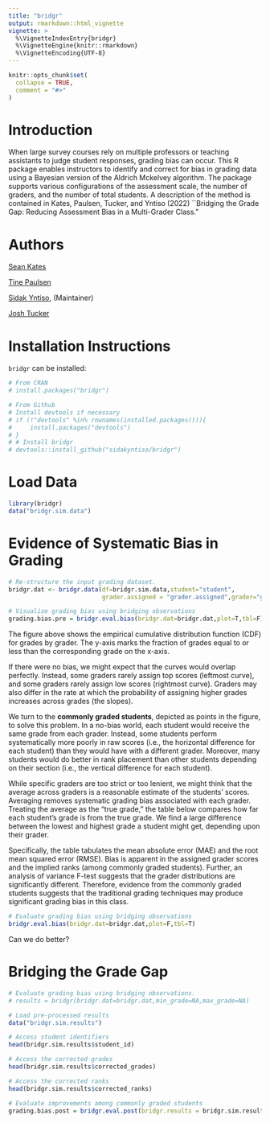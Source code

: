 ```yaml
---
title: "bridgr"
output: rmarkdown::html_vignette
vignette: >
  %\VignetteIndexEntry{bridgr}
  %\VignetteEngine{knitr::rmarkdown}
  %\VignetteEncoding{UTF-8}
---
```


```r
knitr::opts_chunk$set(
  collapse = TRUE,
  comment = "#>"
)
```

# Introduction

When large survey courses rely on multiple professors or teaching assistants to judge student responses, grading bias can occur. This R package enables instructors to identify and correct for bias in grading data using a Bayesian version of the Aldrich Mckelvey algorithm. The package supports various configurations of the assessment scale, the number of graders, and the number of total students. A description of the method is contained in Kates, Paulsen, Tucker, and Yntiso (2022) ``Bridging the Grade Gap: Reducing  Assessment Bias in a Multi-Grader Class."

# Authors

[Sean Kates](https://wp.nyu.edu/seankates/) 

[Tine Paulsen](https://www.tinepaulsen.com) 

[Sidak Yntiso](https://sidakyntiso.github.io/), (Maintainer)

[Josh Tucker](https://wp.nyu.edu/fas-joshuatucker/) 

# Installation Instructions

`bridgr` can be installed:

```r
# From CRAN
# install.packages("bridgr")

# From Github
# Install devtools if necessary
# if (!"devtools" %in% rownames(installed.packages())){
#     install.packages("devtools")
# }
# # Install bridgr
# devtools::install_github("sidakyntiso/bridgr")
```


# Load Data

```r
library(bridgr)
data("bridgr.sim.data")
```


# Evidence of Systematic Bias in Grading

```r
# Re-structure the input grading dataset.
bridgr.dat <- bridgr.data(df=bridgr.sim.data,student="student",
                          grader.assigned = "grader.assigned",grader="grader",grade="grade")

# Visualize grading bias using bridging observations
grading.bias.pre = bridgr.eval.bias(bridgr.dat=bridgr.dat,plot=T,tbl=F)
```



The figure above shows the empirical cumulative distribution function (CDF) for grades by grader. The y-axis marks the fraction of grades equal to or less than the corresponding grade on the x-axis. 

If there were no bias, we might expect that the curves would overlap perfectly. Instead, some graders rarely assign top scores (leftmost curve), and some graders rarely assign low scores (rightmost curve). Graders may also differ in the rate at which the probability of assigning higher grades increases across grades (the slopes). 

We turn to the **commonly graded students**, depicted as points in the figure, to solve this problem. In a no-bias world, each student would receive the same grade from each grader. Instead, some students perform systematically more poorly in raw scores (i.e., the horizontal difference for each student) than they would have with a different grader. Moreover, many students would do better in rank placement than other students depending on their section (i.e., the vertical difference for each student).

While specific graders are too strict or too lenient, we might think that the average across graders is a reasonable estimate of the students' scores. Averaging removes systematic grading bias associated with each grader. Treating the average as the "true grade," the table below compares how far each student's grade is from the true grade. We find a large difference between the lowest and highest grade a student might get, depending upon their grader. 


Specifically, the table tabulates the mean absolute error (MAE) and the root mean squared error (RMSE). Bias is apparent in the assigned grader scores and the implied ranks (among commonly graded students). Further, an analysis of variance F-test suggests that the grader distributions are significantly different. Therefore, evidence from the commonly graded students suggests that the traditional grading techniques may produce significant grading bias in this class.

```r
# Evaluate grading bias using bridging observations
bridgr.eval.bias(bridgr.dat=bridgr.dat,plot=F,tbl=T)
```

Can we do better? 

# Bridging the Grade Gap

```r
# Evaluate grading bias using bridging observations.
# results = bridgr(bridgr.dat=bridgr.dat,min_grade=NA,max_grade=NA)

# Load pre-processed results
data("bridgr.sim.results")

# Access student identifiers
head(bridgr.sim.results$student_id)

# Access the corrected grades
head(bridgr.sim.results$corrected_grades)

# Access the corrected ranks
head(bridgr.sim.results$corrected_ranks)
```

```r
# Evaluate improvements among commonly graded students
grading.bias.post = bridgr.eval.post(bridgr.results = bridgr.sim.results,plot = T, tbl = F)
```
